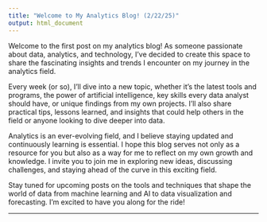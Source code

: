 ```yaml
---
title: "Welcome to My Analytics Blog! (2/22/25)"
output: html_document
---
```


Welcome to the first post on my analytics blog! As someone passionate about data, analytics, and technology, I’ve decided to create this space to share the fascinating insights and trends I encounter on my journey in the analytics field.

Every week (or so), I’ll dive into a new topic, whether it’s the latest tools and programs, the power of artificial intelligence, key skills every data analyst should have, or unique findings from my own projects. I’ll also share practical tips, lessons learned, and insights that could help others in the field or anyone looking to dive deeper into data.

Analytics is an ever-evolving field, and I believe staying updated and continuously learning is essential. I hope this blog serves not only as a resource for you but also as a way for me to reflect on my own growth and knowledge. I invite you to join me in exploring new ideas, discussing challenges, and staying ahead of the curve in this exciting field.

Stay tuned for upcoming posts on the tools and techniques that shape the world of data from machine learning and AI to data visualization and forecasting. I’m excited to have you along for the ride!

__________